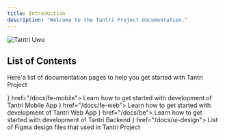 ```yaml
---
title: Introduction
description: "Welcome to the Tantri Project documentation."
---
```


<img
  className="block px-20 py-10 bg-red-200 dark:bg-red-600 rounded-2xl lg:w-2/3 mx-auto"
  src="/images/logo/tantri-uwu.png"
  alt="Tantri Uwu"
/>

## List of Contents

Here'a list of documentation pages to help you get started with Tantri Project


<Cards>
  <Card title="Mobile App" icon={<Smartphone />} href="/docs/fe-mobile">
    Learn how to get started with development of Tantri Mobile App
  </Card>
  <Card title="Web App" icon={<Globe />} href="/docs/fe-web">
    Learn how to get started with development of Tantri Web App
  </Card>
  <Card title="Backend" icon={<Database />} href="/docs/be">
    Learn how to get started with development of Tantri Backend
  </Card>
  <Card title="UI Design" icon={<Figma />} href="/docs/ui-design">
    List of Figma design files that used in Tantri Project
  </Card>
</Cards>
